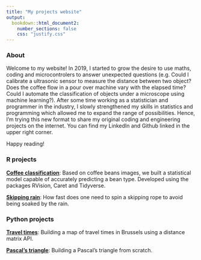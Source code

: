 ```yaml
---
title: "My projects website"
output:
  bookdown::html_document2:
    number_sections: false
    css: "justify.css"
---
```


### About

Welcome to my website! In 2019, I started to grow the desire to use maths, coding and microcontrolers to answer unexpected questions (e.g. Could I calibrate a ultrasonic sensor to measure the distance between two object? Does the coffee flow in a pour over machine vary with the elapsed time? Could I automate the classification of objects under a microscope using machine learning?). After some time working as a statistician and programmer in the industry, I slowly strengthened my skills in statistics and programming which allowed me to expand the range of possibilities. Hence, I'm trying this new format to share my original coding and engineering projects on the internet. You can find my LinkedIn and Github linked in the upper right corner.

Happy reading!

### R projects

[**Coffee classification**](coffee_classification.html): Based on coffee beans images, we built a statistical model capable of accurately predicting a bean type. Developed using the packages RVision, Caret and Tidyverse.

[**Skipping rain**](skipping_rain.html): How fast does one need to spin a skipping rope to avoid being soaked by the rain.


### Python projects

[**Travel times**](distance_matrix_api.html): Building a map of travel times in Brussels using a distance matrix API.

[**Pascal's triangle**](triangle.html): Building a Pascal's triangle from scratch.


